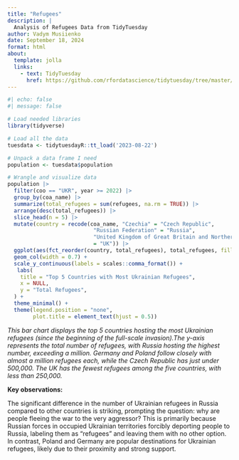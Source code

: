 ```yaml
---
title: "Refugees"
description: |
  Analysis of Refugees Data from TidyTuesday
author: Vadym Musiienko
date: September 18, 2024
format: html
about: 
  template: jolla
  links:
    - text: TidyTuesday
      href: https://github.com/rfordatascience/tidytuesday/tree/master/data/2023/2023-08-22
---
```


```r
#| echo: false
#| message: false

# Load needed libraries
library(tidyverse)

# Load all the data
tuesdata <- tidytuesdayR::tt_load('2023-08-22')

# Unpack a data frame I need
population <- tuesdata$population

# Wrangle and visualize data
population |>
  filter(coo == "UKR", year >= 2022) |>
  group_by(coa_name) |>
  summarize(total_refugees = sum(refugees, na.rm = TRUE)) |>
  arrange(desc(total_refugees)) |>
  slice_head(n = 5) |>
  mutate(country = recode(coa_name, "Czechia" = "Czech Republic",
                           "Russian Federation" = "Russia",
                           "United Kingdom of Great Britain and Northern Ireland"
                           = "UK")) |>
  ggplot(aes(fct_reorder(country, total_refugees), total_refugees, fill = country)) +
  geom_col(width = 0.7) +
  scale_y_continuous(labels = scales::comma_format()) +
   labs(
    title = "Top 5 Countries with Most Ukrainian Refugees",
    x = NULL,
    y = "Total Refugees",
  ) +
  theme_minimal() +
  theme(legend.position = "none",
        plot.title = element_text(hjust = 0.5))
```

*This bar chart displays the top 5 countries hosting the most Ukrainian refugees (since the beginning of the full-scale invasion).The y-axis represents the total number of refugees, with Russia hosting the highest number, exceeding a million. Germany and Poland follow closely with almost a million refugees each, while the Czech Republic has just under 500,000. The UK has the fewest refugees among the five countries, with less than 250,000.*

**Key observations:**

The significant difference in the number of Ukrainian refugees in Russia compared to other countries is striking, prompting the question: why are people fleeing the war to the very aggressor? This is primarily because Russian forces in occupied Ukrainian territories forcibly deporting people to Russia, labeling them as "refugees" and leaving them with no other option. In contrast, Poland and Germany are popular destinations for Ukrainian refugees, likely due to their proximity and strong support.
